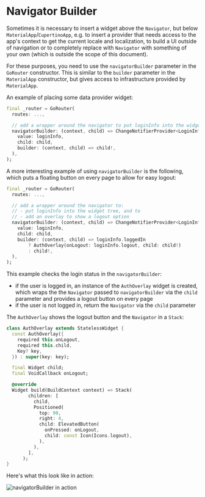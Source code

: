 # Navigator Builder

Sometimes it is necessary to insert a widget above the `Navigator`, but below
`MaterialApp`/`CupertinoApp`, e.g. to insert a provider that needs access to the
app's context to get the current locale and localization, to build a UI outside
of navigation or to completely replace with `Navigator` with something of your
own (which is outside the scope of this document).

For these purposes, you need to use the `navigatorBuilder` parameter in the
`GoRouter` constructor. This is similar to the `builder` parameter in the
`MaterialApp` constructor, but gives access to infrastructure provided by
`MaterialApp`.

An example of placing some data provider widget:

```dart
final _router = GoRouter(
  routes: ...,

  // add a wrapper around the navigator to put loginInfo into the widget tree
  navigatorBuilder: (context, child) => ChangeNotifierProvider<LoginInfo>.value(
    value: loginInfo,
    child: child,
    builder: (context, child) => child!,
  ),
);
```

A more interesting example of using `navigatorBuilder` is the following, which
puts a floating button on every page to allow for easy logout:

```dart
final _router = GoRouter(
  routes: ...,

  // add a wrapper around the navigator to:
  // - put loginInfo into the widget tree, and to
  // - add an overlay to show a logout option
  navigatorBuilder: (context, child) => ChangeNotifierProvider<LoginInfo>.value(
    value: loginInfo,
    child: child,
    builder: (context, child) => loginInfo.loggedIn
        ? AuthOverlay(onLogout: loginInfo.logout, child: child!)
        : child!,
  ),
);
```

This example checks the login status in the `navigatorBuilder`:

- if the user is logged in, an instance of the `AuthOverlay` widget is created,
  which wraps the the `Navigator` passed to `navigatorBuilder` via the `child`
  parameter and provides a logout button on every page
- if the user is not logged in, return the `Navigator` via the `child` parameter

The `AuthOverlay` shows the logout button and the `Navigator` in a `Stack`:

```dart
class AuthOverlay extends StatelessWidget {
  const AuthOverlay({
    required this.onLogout,
    required this.child,
    Key? key,
  }) : super(key: key);

  final Widget child;
  final VoidCallback onLogout;

  @override
  Widget build(BuildContext context) => Stack(
        children: [
          child,
          Positioned(
            top: 90,
            right: 4,
            child: ElevatedButton(
              onPressed: onLogout,
              child: const Icon(Icons.logout),
            ),
          ),
        ],
      );
}
```

Here's what this look like in action:

![navigatorBuilder in
action](/images/nav_builder.gif)
